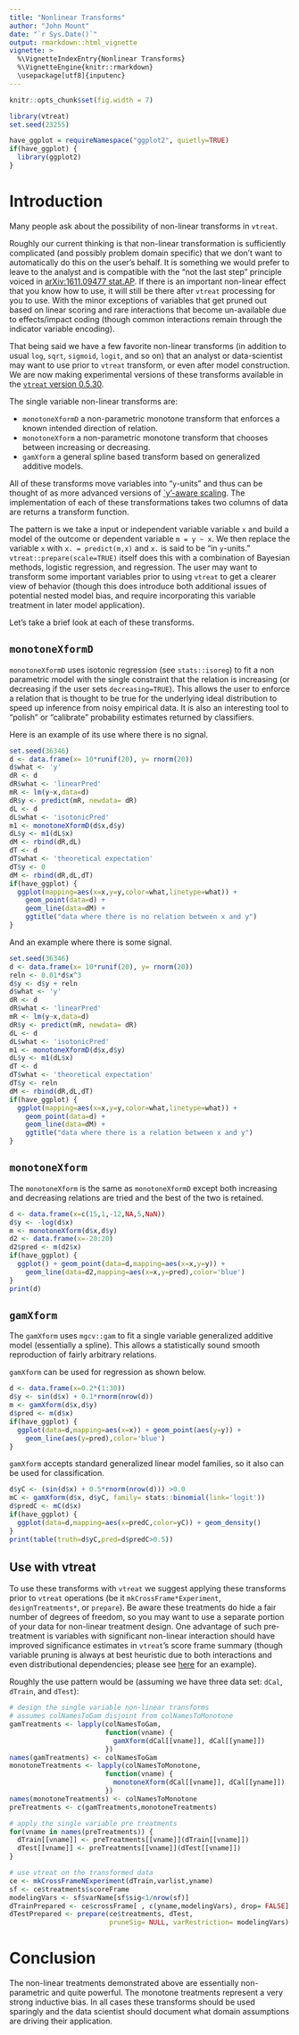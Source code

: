 ```yaml
---
title: "Nonlinear Transforms"
author: "John Mount"
date: "`r Sys.Date()`"
output: rmarkdown::html_vignette
vignette: >
  %\VignetteIndexEntry{Nonlinear Transforms}
  %\VignetteEngine{knitr::rmarkdown}
  \usepackage[utf8]{inputenc}
---
```


```r
knitr::opts_chunk$set(fig.width = 7)
```

```r
library(vtreat)
set.seed(23255)

have_ggplot = requireNamespace("ggplot2", quietly=TRUE)
if(have_ggplot) {
  library(ggplot2)
}
```


# Introduction

Many people ask about the possibility of non-linear transforms in `vtreat`.  

Roughly our current thinking is that non-linear transformation is sufficiently complicated (and possibly problem domain specific) that we don't want to automatically do this on the user's behalf.  It is something we would prefer to leave to the analyst and is compatible with the "not the last step" principle voiced in [arXiv:1611.09477 stat.AP](https://arxiv.org/abs/1611.09477).  If there is an important non-linear effect that you know how to use, it will still be there after `vtreat` processing for you to use.  With the minor exceptions of variables that get pruned out based on linear scoring and rare interactions that become un-available due to effects/impact coding (though common interactions remain through the indicator variable encoding).

That being said we have a few favorite non-linear transforms (in addition to usual `log`, `sqrt`, `sigmoid`, `logit`, and so on) that an analyst or data-scientist may want to use prior to `vtreat` transform, or even after model construction.  We are now making experimental versions of these transforms available in the [`vtreat` version 0.5.30](https://github.com/WinVector/vtreat).

The single variable non-linear transforms are:

 * `monotoneXformD` a non-parametric monotone transform that enforces a known intended direction of relation.
 * `monotoneXform` a non-parametric monotone transform that chooses between increasing or decreasing.
 * `gamXform` a general spline based transform based on generalized additive models.
 
All of these transforms move variables into "`y`-units" and thus can be thought of as more advanced versions of [`y'-aware scaling](http://www.win-vector.com/blog/2016/06/y-aware-scaling-in-context/).  The implementation of each of these transformations takes two columns of data are returns a transform function.

The pattern is we take a input or independent variable variable `x` and build a model of the outcome or dependent variable `m = y ~ x`.  We then replace the variable `x` with `x. = predict(m,x)` and `x.` is said to be "in `y`-units."  `vtreat::prepare(scale=TRUE)` itself does this with a combination of Bayesian methods, logistic regression, and regression.  The user may want to transform some important variables prior to using `vtreat` to get a clearer view of behavior (though this does introduce both additional issues of potential nested model bias, and require incorporating this variable treatment in later model application).

Let's take a brief look at each of these transforms.

## `monotoneXformD` 

`monotoneXformD` uses isotonic regression (see `stats::isoreg`) to fit a non parametric model with the single constraint that the relation is increasing (or decreasing if the user sets `decreasing=TRUE`).  This allows the user to enforce a relation that is thought to be true for the underlying ideal distribution to speed up inference from noisy empirical data.  It is also an interesting tool to "polish" or "calibrate" probability estimates returned by classifiers.

Here is an example of its use where there is no signal.

```r
set.seed(36346)
d <- data.frame(x= 10*runif(20), y= rnorm(20))
d$what <- 'y'
dR <- d
dR$what <- 'linearPred'
mR <- lm(y~x,data=d)
dR$y <- predict(mR, newdata= dR)
dL <- d
dL$what <- 'isotonicPred'
m1 <- monotoneXformD(d$x,d$y)
dL$y <- m1(dL$x)
dM <- rbind(dR,dL)
dT <- d
dT$what <- 'theoretical expectation'
dT$y <- 0
dM <- rbind(dR,dL,dT)
if(have_ggplot) {
  ggplot(mapping=aes(x=x,y=y,color=what,linetype=what)) + 
    geom_point(data=d) + 
    geom_line(data=dM) +
    ggtitle("data where there is no relation between x and y")
}
```

And an example where there is some signal.

```r
set.seed(36346)
d <- data.frame(x= 10*runif(20), y= rnorm(20))
reln <- 0.01*d$x^3
d$y <- d$y + reln
d$what <- 'y'
dR <- d
dR$what <- 'linearPred'
mR <- lm(y~x,data=d)
dR$y <- predict(mR, newdata= dR)
dL <- d
dL$what <- 'isotonicPred'
m1 <- monotoneXformD(d$x,d$y)
dL$y <- m1(dL$x)
dT <- d
dT$what <- 'theoretical expectation'
dT$y <- reln
dM <- rbind(dR,dL,dT)
if(have_ggplot) {
  ggplot(mapping=aes(x=x,y=y,color=what,linetype=what)) + 
    geom_point(data=d) + 
    geom_line(data=dM) +
    ggtitle("data where there is a relation between x and y")
}
```

## `monotoneXform`

The `monotoneXform` is the same as `monotoneXformD` except both increasing and decreasing relations are tried and the best of the two is retained.

```r
d <- data.frame(x=c(15,1,-12,NA,5,NaN))
d$y <- -log(d$x)
m <- monotoneXform(d$x,d$y)
d2 <- data.frame(x=-20:20)
d2$pred <- m(d2$x)
if(have_ggplot) {
  ggplot() + geom_point(data=d,mapping=aes(x=x,y=y)) + 
    geom_line(data=d2,mapping=aes(x=x,y=pred),color='blue')
}
print(d)
```

## `gamXform`

The `gamXform` uses `mgcv::gam` to fit a single variable generalized additive model (essentially a spline).  This allows a statistically sound smooth reproduction of fairly arbitrary relations.

`gamXform` can be used for regression as shown below.
 

```r
d <- data.frame(x=0.2*(1:30))
d$y <- sin(d$x) + 0.1*rnorm(nrow(d))
m <- gamXform(d$x,d$y)
d$pred <- m(d$x)
if(have_ggplot) {
  ggplot(data=d,mapping=aes(x=x)) + geom_point(aes(y=y)) +
    geom_line(aes(y=pred),color='blue')
}
```

`gamXform` accepts standard generalized linear model families, so it also can be used for classification.

```r
d$yC <- (sin(d$x) + 0.5*rnorm(nrow(d))) >0.0
mC <- gamXform(d$x, d$yC, family= stats::binomial(link='logit'))
d$predC <- mC(d$x)
if(have_ggplot) {
  ggplot(data=d,mapping=aes(x=predC,color=yC)) + geom_density()
}
print(table(truth=d$yC,pred=d$predC>0.5))
```

## Use with vtreat

To use these transforms with `vtreat` we suggest applying these transforms prior to `vtreat` operations (be it `mkCrossFrame*Experiment`, `designTreatments*`, or `prepare`).  Be aware these treatments do hide a fair number of degrees of freedom, so you may want to use a separate portion of your data for non-linear treatment design.  One advantage of such pre-treatment is variables with significant non-linear interaction should have improved significance estimates in `vtreat`'s score frame summary (though variable pruning is always at best heuristic due to both interactions and even distributional dependencies; please see [here](http://www.win-vector.com/blog/2016/09/variables-can-synergize-even-in-a-linear-model/) for an example).

Roughly the use pattern would be (assuming we have three data set: `dCal`, `dTrain`, and `dTest`):

```r
# design the single variable non-linear transforms
# assumes colNamesToGam disjoint from colNamesToMonotone
gamTreatments <- lapply(colNamesToGam,
                        function(vname) {
                          gamXform(dCal[[vname]], dCal[[yname]])
                        })
names(gamTreatments) <- colNamesToGam
monotoneTreatments <- lapply(colNamesToMonotone,
                        function(vname) {
                          monotoneXform(dCal[[vname]], dCal[[yname]])
                        })
names(monotoneTreatments) <- colNamesToMonotone
preTreatments <- c(gamTreatments,monotoneTreatments)

# apply the single variable pre treatments
for(vname in names(preTreatments)) {
  dTrain[[vname]] <- preTreatments[[vname]](dTrain[[vname]])
  dTest[[vname]] <- preTreatments[[vname]](dTest[[vname]])
}

# use vtreat on the transformed data
ce <- mkCrossFrameNExperiment(dTrain,varlist,yname)
sf <- ce$treatments$scoreFrame
modelingVars <- sf$varName[sf$sig<1/nrow(sf)]
dTrainPrepared <- ce$crossFrame[ , c(yname,modelingVars), drop= FALSE]
dTestPrepared <- prepare(ce$treatments, dTest,
                         pruneSig= NULL, varRestriction= modelingVars)
```

# Conclusion

The non-linear treatments demonstrated above are essentially non-parametric and quite powerful.  The monotone treatments represent a very strong inductive bias.  In all cases these transforms should be used sparingly and the data scientist should document what domain assumptions are driving their application.

